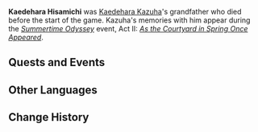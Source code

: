 {{Character Infobox
|type             = Mentioned
|deceased         = Past
|region           = Inazuma
|affiliation      = Isshin Art
|ancestry         = Kaedehara Clan
|father           = Kaedehara Yoshinori
|child            = Kaedehara Kageharu
|childNote        = Son
|relative         = Kaedehara Kazuha
|relativeNote     = Grandson
}}
'''Kaedehara Hisamichi''' was [[Kaedehara Kazuha]]'s grandfather who died before the start of the game. Kazuha's memories with him appear during the ''[[Summertime Odyssey]]'' event, Act II: ''[[As the Courtyard in Spring Once Appeared (Part 1)|As the Courtyard in Spring Once Appeared]]''.

==Quests and Events==
{{Quests and Events}}

==Other Languages==
{{Other Languages
|default_hidden = 1
|en      = Kaedehara Hisamichi
|zhs     = 枫原久通
|zhs_rm  = Fēngyuán Jiǔtōng
|zht     = 楓原久通
|zht_rm  = Fēngyuán Jiǔtōng
|ja      = 楓原久通
|ja_rm   = Kaedehara Hisamichi
|ko      = 카에데하라 히사미치
|ko_rm   = Kaedehara Hisamichi
|es      = Kaedehara Hisamichi
|fr      = Kaedehara Hisamichi
|ru      = Каэдэхара Хисамити
|th      = Kaedehara Hisamichi
|vi      = Kaedehara Hisamichi
|de      = Kaedehara Hisamichi
|id      = Kaedehara Hisamichi
|pt      = Kaedehara Hisamichi
|tr      = Kaedehara Hisamichi
|it      = Kaedehara Hisamichi
}}

==Change History==
{{Change History|introduced=2.8}}
<!--
==References==
{{Reflist}}-->